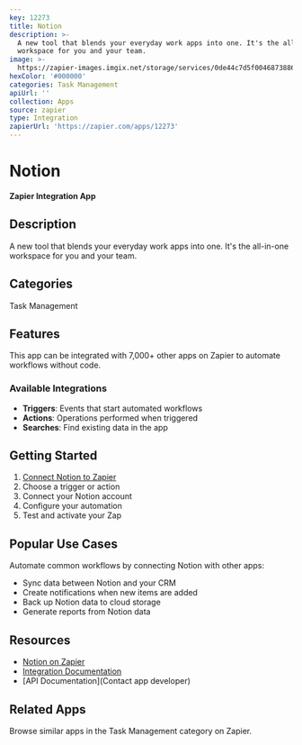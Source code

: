 ```yaml
---
key: 12273
title: Notion
description: >-
  A new tool that blends your everyday work apps into one. It's the all-in-one
  workspace for you and your team.
image: >-
  https://zapier-images.imgix.net/storage/services/0de44c7d5f0046873886168b9b498f66_3.png?auto=format%2Ccompress&ixlib=python-3.0.0&q=50
hexColor: '#000000'
categories: Task Management
apiUrl: ''
collection: Apps
source: zapier
type: Integration
zapierUrl: 'https://zapier.com/apps/12273'
---
```

# Notion

**Zapier Integration App**

## Description

A new tool that blends your everyday work apps into one. It's the all-in-one workspace for you and your team.

## Categories

Task Management

## Features

This app can be integrated with 7,000+ other apps on Zapier to automate workflows without code.

### Available Integrations

- **Triggers**: Events that start automated workflows
- **Actions**: Operations performed when triggered
- **Searches**: Find existing data in the app

## Getting Started

1. [Connect Notion to Zapier](https://zapier.com/apps/12273)
2. Choose a trigger or action
3. Connect your Notion account
4. Configure your automation
5. Test and activate your Zap

## Popular Use Cases

Automate common workflows by connecting Notion with other apps:

- Sync data between Notion and your CRM
- Create notifications when new items are added
- Back up Notion data to cloud storage
- Generate reports from Notion data

## Resources

- [Notion on Zapier](https://zapier.com/apps/12273)
- [Integration Documentation](https://zapier.com/apps/12273/integrations)
- [API Documentation](Contact app developer)

## Related Apps

Browse similar apps in the Task Management category on Zapier.
